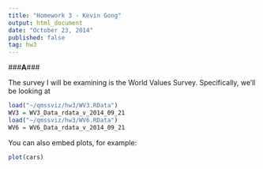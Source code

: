 ```yaml
---
title: "Homework 3 - Kevin Gong"
output: html_document
date: "October 23, 2014"
published: false
tag: hw3
---
```


###**A**###

The survey I will be examining is the World Values Survey. Specifically, we'll be looking at 

```r
load("~/qmssviz/hw3/WV3.RData")
WV3 = WV3_Data_rdata_v_2014_09_21
load("~/qmssviz/hw3/WV6.RData")
WV6 = WV6_Data_rdata_v_2014_09_21
```

You can also embed plots, for example:

```r
plot(cars)
```

